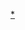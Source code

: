 {{Userbox
  |border-c = #000000
  |border-s = 1
  |id-c    = #FFFFFF
  |id-s    = 10
  |id-fc   = #000000
  |id      ={{lang|en| F**k<br><del>[[GFW]]</del>!}}
  |info-c   = #CCCCCC
  |info-s   = 10
  |info-fc  = #000000
  |info     = 此用戶不滿中國大陸對互聯網的[[中華人民共和國網絡審查|審查和封鎖]]。
}}
<includeonly>[[Category:不滿中國大陸網絡封鎖的維基人|{{PAGENAME}}]]</includeonly>
<noinclude>[[Category:不滿中國大陸網絡封鎖的維基人|*]]</noinclude>